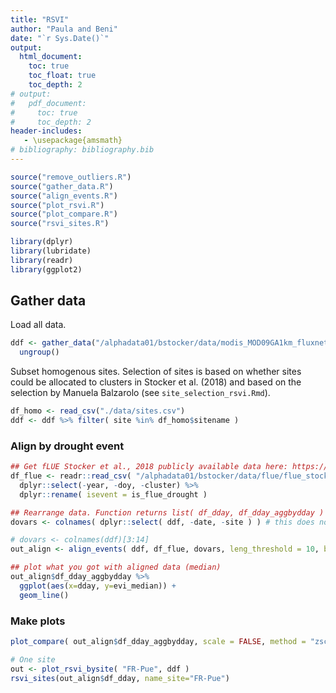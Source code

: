 ```yaml
---
title: "RSVI"
author: "Paula and Beni"
date: "`r Sys.Date()`"
output:
  html_document:
    toc: true
    toc_float: true
    toc_depth: 2
# output:
#   pdf_document:
#     toc: true
#     toc_depth: 2
header-includes:
   - \usepackage{amsmath}
# bibliography: bibliography.bib
---
```


```r
source("remove_outliers.R")
source("gather_data.R")
source("align_events.R")
source("plot_rsvi.R")
source("plot_compare.R")
source("rsvi_sites.R")

library(dplyr)
library(lubridate)
library(readr)
library(ggplot2)
```

## Gather data

Load all data.
```r
ddf <- gather_data("/alphadata01/bstocker/data/modis_MOD09GA1km_fluxnet_cutouts/MOD09GA_MODOCGA_filter_indices.RData") %>% 
  ungroup()
```

Subset homogenous sites. Selection of sites is based on whether sites could be allocated to clusters in Stocker et al. (2018) and based on the selection by Manuela Balzarolo (see `site_selection_rsvi.Rmd`).
```r
df_homo <- read_csv("./data/sites.csv")
ddf <- ddf %>% filter( site %in% df_homo$sitename )
```

### Align by drought event

```r
## Get fLUE Stocker et al., 2018 publicly available data here: https://zenodo.org/record/1158524#.W_bNMZNKjOQ
df_flue <- readr::read_csv( "/alphadata01/bstocker/data/flue/flue_stocker18nphyt.csv" ) %>% 
  dplyr::select(-year, -doy, -cluster) %>% 
  dplyr::rename( isevent = is_flue_drought )

## Rearrange data. Function returns list( df_dday, df_dday_aggbydday )
dovars <- colnames( dplyr::select( ddf, -date, -site ) ) # this does not necessarily work with the data's column names you have in 'ddf'

# dovars <- colnames(ddf)[3:14]
out_align <- align_events( ddf, df_flue, dovars, leng_threshold = 10, before=20, after=60, nbins=8, do_norm=TRUE )

## plot what you got with aligned data (median)
out_align$df_dday_aggbydday %>% 
  ggplot(aes(x=dday, y=evi_median)) +
  geom_line()
```

### Make plots

```r
plot_compare( out_align$df_dday_aggbydday, scale = FALSE, method = "zscore" )

# One site
out <- plot_rsvi_bysite( "FR-Pue", ddf )
rsvi_sites(out_align$df_dday, name_site="FR-Pue")
```
